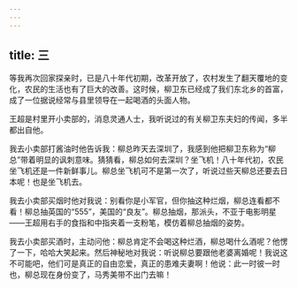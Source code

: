 ```yaml
---
---
---
```

title: 三
---





等我再次回家探亲时，已是八十年代初期，改革开放了，农村发生了翻天覆地的变化，农民的生活也有了巨大的改善。这时候，柳卫东已经成了我们东北乡的首富，成了一位据说经常与县里领导在一起喝酒的头面人物。

王超是村里开小卖部的，消息灵通人士，我听说过的有关柳卫东夫妇的传闻，多半都出自他。

我去小卖部打酱油时他告诉我：柳总昨天去深圳了，我感到他把柳卫东称为“柳总”带着明显的讽刺意味。猜猜看，柳总如何去深圳？坐飞机！八十年代初，农民坐飞机还是一件新鲜事儿。柳总坐飞机可不是第一次了，听说过些天柳总还要去日本呢！也是坐飞机去。

我去小卖部买烟时他对我说：别看你是小军官，但你抽这种烂烟，柳总连看都不看！柳总抽英国的“555”，美国的“良友”。柳总抽烟，那派头，不亚于电影明星——王超用右手的食指和中指夹着一支粉笔，模仿着柳总抽烟的姿势。

我去小卖部买酒时，主动问他：柳总肯定不会喝这种烂酒，柳总喝什么酒呢？他愣了一下，哈哈大笑起来。然后神秘地对我说：听说柳总要跟他老婆离婚呢！我说这不可能吧，他们可是真正的自由恋爱，真正的患难夫妻啊！他说：此一时彼一时也，柳总现在身份变了，马秀美带不出门去嘛！